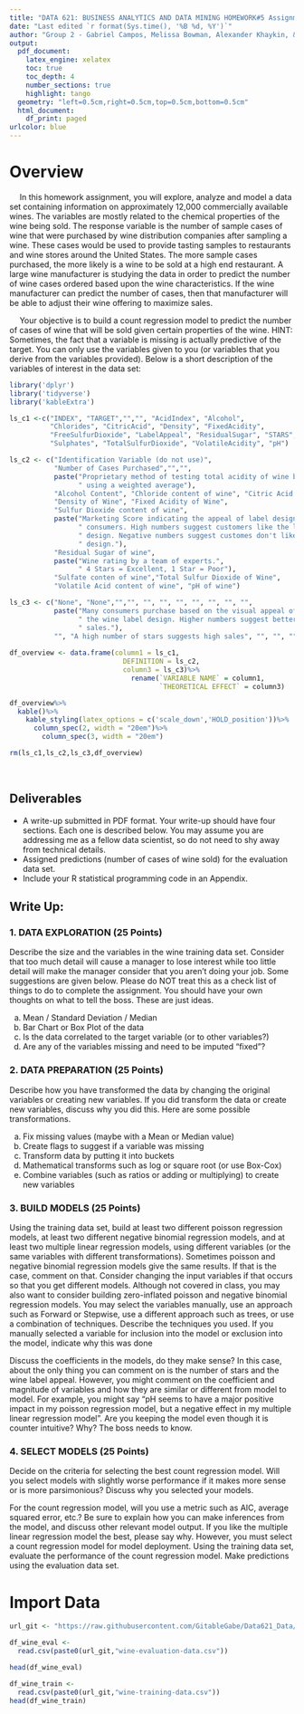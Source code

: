 ```yaml
---
title: "DATA 621: BUSINESS ANALYTICS AND DATA MINING HOMEWORK#5 Assignment Requirements"
date: "Last edited `r format(Sys.time(), '%B %d, %Y')`"
author: "Group 2 - Gabriel Campos, Melissa Bowman, Alexander Khaykin, & Jennifer Abinette"
output:
  pdf_document:
    latex_engine: xelatex
    toc: true
    toc_depth: 4
    number_sections: true
    highlight: tango
  geometry: "left=0.5cm,right=0.5cm,top=0.5cm,bottom=0.5cm"
  html_document:
    df_print: paged
urlcolor: blue
---
```


# Overview

&emsp; In this homework assignment, you will explore, analyze and model a data set containing information on
approximately 12,000 commercially available wines. The variables are mostly related to the chemical properties of
the wine being sold. The response variable is the number of sample cases of wine that were purchased by wine
distribution companies after sampling a wine. These cases would be used to provide tasting samples to
restaurants and wine stores around the United States. The more sample cases purchased, the more likely is a
wine to be sold at a high end restaurant. A large wine manufacturer is studying the data in order to predict the
number of wine cases ordered based upon the wine characteristics. If the wine manufacturer can predict the
number of cases, then that manufacturer will be able to adjust their wine offering to maximize sales.

&emsp; Your objective is to build a count regression model to predict the number of cases of wine that will be sold
given certain properties of the wine. HINT: Sometimes, the fact that a variable is missing is actually predictive of
the target. You can only use the variables given to you (or variables that you derive from the variables provided).
Below is a short description of the variables of interest in the data set:
<br>

```r
library('dplyr')
library('tidyverse')
library('kableExtra')
```

```r
ls_c1 <-c("INDEX", "TARGET","","", "AcidIndex", "Alcohol",
          "Chlorides", "CitricAcid", "Density", "FixedAcidity",
          "FreeSulfurDioxide", "LabelAppeal", "ResidualSugar", "STARS",
          "Sulphates", "TotalSulfurDioxide", "VolatileAcidity", "pH")

ls_c2 <- c("Identification Variable (do not use)",
           "Number of Cases Purchased","","",
           paste("Proprietary method of testing total acidity of wine by",
                 " using a weighted average"),
           "Alcohol Content", "Chloride content of wine", "Citric Acid Content",
           "Density of Wine", "Fixed Acidity of Wine",
           "Sulfur Dioxide content of wine",
           paste("Marketing Score indicating the appeal of label design for",
                 " consumers. High numbers suggest customers like the label",
                 " design. Negative numbers suggest customes don't like the",
                 " design."),
           "Residual Sugar of wine",
           paste("Wine rating by a team of experts.",
                 " 4 Stars = Excellent, 1 Star = Poor"),
           "Sulfate conten of wine","Total Sulfur Dioxide of Wine",
           "Volatile Acid content of wine", "pH of wine")

ls_c3 <- c("None", "None","","", "", "", "", "", "", "", "",
           paste("Many consumers purchase based on the visual appeal of",
                 " the wine label design. Higher numbers suggest better",
                 " sales."),
           "", "A high number of stars suggests high sales", "", "", "", "")  
  
df_overview <- data.frame(column1 = ls_c1,
                            DEFINITION = ls_c2,
                            column3 = ls_c3)%>%
                              rename(`VARIABLE NAME` = column1, 
                                     `THEORETICAL EFFECT` = column3)

df_overview%>%
  kable()%>%
    kable_styling(latex_options = c('scale_down','HOLD_position'))%>%
      column_spec(2, width = "20em")%>%
        column_spec(3, width = "20em")
```

```r
rm(ls_c1,ls_c2,ls_c3,df_overview)
```

\

## Deliverables

* A write-up submitted in PDF format. Your write-up should have four sections. Each one is described below. You may assume you are addressing me as a fellow data scientist, so do not need to shy away from technical details.
* Assigned predictions (number of cases of wine sold) for the evaluation data set.
* Include your R statistical programming code in an Appendix.

## Write Up:

### 1. DATA EXPLORATION (25 Points)

Describe the size and the variables in the wine training data set. Consider that too much detail will cause a
manager to lose interest while too little detail will make the manager consider that you aren’t doing your job. Some
suggestions are given below. Please do NOT treat this as a check list of things to do to complete the assignment.
You should have your own thoughts on what to tell the boss. These are just ideas.

a. Mean / Standard Deviation / Median
b. Bar Chart or Box Plot of the data
c. Is the data correlated to the target variable (or to other variables?)
d. Are any of the variables missing and need to be imputed “fixed”?

### 2. DATA PREPARATION (25 Points)

Describe how you have transformed the data by changing the original variables or creating new variables. If you did transform the data or create new variables, discuss why you did this. Here are some possible transformations.

a. Fix missing values (maybe with a Mean or Median value)
b. Create flags to suggest if a variable was missing
c. Transform data by putting it into buckets
d. Mathematical transforms such as log or square root (or use Box-Cox)
e. Combine variables (such as ratios or adding or multiplying) to create new variables

### 3. BUILD MODELS (25 Points)

Using the training data set, build at least two different poisson regression models, at least two different negative binomial regression models, and at least two multiple linear regression models, using different variables (or the same variables with different transformations). Sometimes poisson and negative binomial regression models give the same results. If that is the case, comment on that. Consider changing the input variables if that occurs so that you get different models. Although not covered in class, you may also want to consider building zero-inflated poisson and negative binomial regression models. You may select the variables manually, use an approach such as Forward or Stepwise, use a different approach such as trees, or use a combination of techniques. Describe the techniques you used. If you manually selected a variable for inclusion into the model or exclusion into the model, indicate why this was done 


Discuss the coefficients in the models, do they make sense? In this case, about the only thing you can comment on is the number of stars and the wine label appeal. However, you might comment on the coefficient and magnitude of variables and how they are similar or different from model to model. For example, you might say “pH seems to have a major positive impact in my poisson regression model, but a negative effect in my multiple linear regression model”. Are you keeping the model even though it is counter intuitive? Why? The boss needs to know.


### 4. SELECT MODELS (25 Points)

Decide on the criteria for selecting the best count regression model. Will you select models with slightly worse performance if it makes more sense or is more parsimonious? Discuss why you selected your models.

For the count regression model, will you use a metric such as AIC, average squared error, etc.? Be sure to explain how you can make inferences from the model, and discuss other relevant model output. If you like the multiple linear regression model the best, please say why. However, you must select a count regression model for model deployment. Using the training data set, evaluate the performance of the count regression model. Make predictions using the evaluation data set.

# Import Data

```r
url_git <- "https://raw.githubusercontent.com/GitableGabe/Data621_Data/main/"
```

```r
df_wine_eval <- 
  read.csv(paste0(url_git,"wine-evaluation-data.csv"))

head(df_wine_eval)
```

```r
df_wine_train <- 
  read.csv(paste0(url_git,"wine-training-data.csv"))
head(df_wine_train)
```


